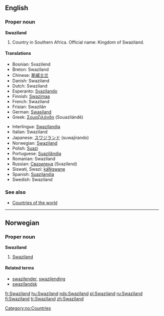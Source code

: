 ==English==

===Proper noun===
'''Swaziland'''

# Country in Southern Africa. Official name: Kingdom of Swaziland.

====Translations====
{{top}}
*Bosnian: Svazilend {{m}}
*Breton: Swaziland
*Chinese: [[斯威士兰]]
*Danish: Swaziland
*Dutch: Swaziland
*Esperanto: [[Svazilando]]
*Finnish: [[Swazimaa]]
*French: Swaziland {{m}}
*Frisian: Swazilân
*German: [[Swasiland]]
*Greek: [[Σουαζιλάνδη]] (Souazilándē) {{f}}
{{mid}}
*Interlingua: [[Swazilandia]]
*Italian: Swaziland {{m}}
*Japanese: [[スワジランド]] (suwajirando)
*Norwegian: [[#Norwegian|Swaziland]]
*Polish: [[Suazi]]
*Portuguese: [[Suazilândia]]
*Romanian: Swaziland {{n}}
*Russian: [[Свазиленд]] (Svazilend)
*Siswati, Swazi: [[káNgwane]]
*Spanish: [[Suazilandia]] {{f}}
*Swedish: Swaziland
{{bottom}}

===See also===
* [[Countries of the world]]

----

==Norwegian==

===Proper noun===
'''Swaziland'''

# [[#English|Swaziland]]

====Related terms====
*[[swazilender]], [[swazilending]]
*[[swazilandsk]]

[[Category:no:Countries]]

[[fr:Swaziland]]
[[hu:Swaziland]]
[[nds:Swaziland]]
[[pl:Swaziland]]
[[ru:Swaziland]]
[[fi:Swaziland]]
[[tr:Swaziland]]
[[zh:Swaziland]]